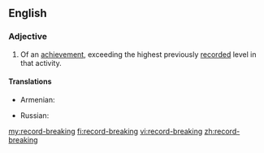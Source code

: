 ==English==

===Adjective===
{{en-adj|head=[[record]]-[[breaking]]}}
# Of an [[achievement]], exceeding the highest previously [[record]]ed level in that activity.

====Translations====
{{trans-top|exceeding the highest previously recorded level in that activity}}
* Armenian: {{t-|hy|ռեկորդային|tr=ṙekordayin|sc=Armn}}
{{trans-mid}}
* Russian: {{t+|ru|рекордный|sc=Armn}}
{{trans-bottom}}

[[my:record-breaking]]
[[fi:record-breaking]]
[[vi:record-breaking]]
[[zh:record-breaking]]